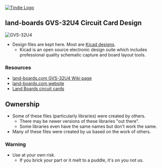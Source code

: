 <a href="https://www.tindie.com/products/land_boards/arduino-leonardo-compatible-with-gvs-pins-gvs-32/" ><img src="http://land-boards.com/tindie/tindie-larges-v2.png" alt="Tindie Logo"></img></a>


== land-boards GVS-32U4 Circuit Card Design ==

<img src="http://land-boards.com/blwiki/images/9/91/GVS-32U4-X2-CCA-640-006.JPG" alt="GVS-32U4"></img>

* Design files are kept here. Most are [http://www.kicad-pcb.org/display/KICAD/KiCad+EDA+Software+Suite/ Kicad designs].
** Kicad is an open source electronic design suite which includes professional quality schematic capture and board layout tools.

=== Resources ===

* [http://land-boards.com/blwiki/index.php?title=GVS-32U4 land-boards.com GVS-32U4 Wiki page]
* [http://land-boards.com/content/ land-boards.com website]
* [http://land-boards.com/blwiki/index.php Land Boards circuit cards]

== Ownership ==

* Some of these files (particularly libraries) were created by others.
** There may be newer versions of these libraries "out there".
** Some libraries even have the same names but don't work the same.
* Many of these files were created by us based on the work of others.

=== Warning ===

* Use at your own risk.
** If you brick your part or it melt to a puddle, it's on you not us.
